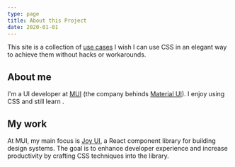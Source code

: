 ```yaml
---
type: page
title: About this Project
date: 2020-01-01
---
```


This site is a collection of [use cases](/posts) I wish I can use CSS in an elegant way to achieve them without hacks or workarounds.

## About me

I'm a UI developer at [MUI](https://mui.com/about/) (the company behinds [Material UI](https://mui.com/material-ui/getting-started/overview/)). I enjoy using CSS and still learn .

## My work

At MUI, my main focus is [Joy UI](https://mui.com/joy-ui/getting-started/overview/), a React component library for building design systems. The goal is to enhance developer experience and increase productivity by crafting CSS techniques into the library.
